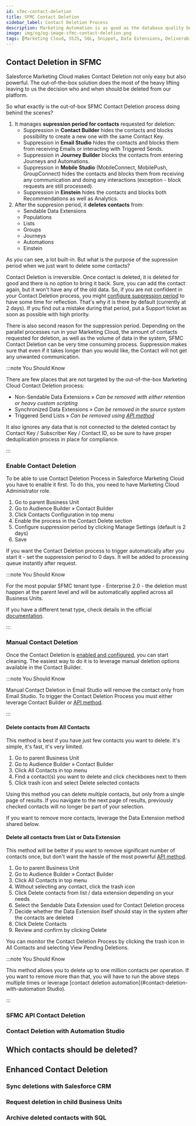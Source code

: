 ```yaml
---
id: sfmc-contact-deletion
title: SFMC Contact Deletion
sidebar_label: Contact Deletion Process
description: Marketing Automation is as good as the database quality behind it. To have good quality you must first remove the bad quality. Let's do it.
image: img/og/og-image-sfmc-contact-deletion.png
tags: [Marketing Cloud, SSJS, SQL, Snippet, Data Extensions, Deliverability]
---
```



<LeadText content="Marketing Automation is as good as the database quality behind it. To have good quality you must first remove the bad quality. Let's do it." />

## Contact Deletion in SFMC

Salesforce Marketing Cloud makes Contact Deletion not only easy but also powerful. The out-of-the-box solution does the most of the heavy lifting leaving to us the decision who and when should be deleted from our platform.

So what exactly is the out-of-box SFMC Contact Deletion process doing behind the scenes?

1. It manages __supression period for contacts__ requested for deletion:
    - Suppression in __Contact Builder__ hides the contacts and blocks possibility to create a new one with the same Contact Key.
    - Suppression in __Email Studio__ hides the contacts and blocks them from receiving Emails or interacting with Triggered Sends.
    - Suppression in __Journey Builder__ blocks the contacts from entering Journeys and Automations.
    - Suppression in __Mobile Studio__ (MobileConnect, MobilePush, GroupConnect) hides the contacts and blocks them from receiving any communication and doing any interactions (exception - block requests are still processed).
    - Suppression in __Einstein__ hides the contacts and blocks both Recommendations as well as Analytics.
2. After the suppresion period, it __deletes contacts__ from:
    - Sendable Data Extensions
    - Populations
    - Lists
    - Groups
    - Journeys
    - Automations
    - Einstein

As you can see, a lot built-in. But what is the purpose of the supression period when we just want to delete some contacts?

Contact Deletion is irreversible. Once contact is deleted, it is deleted for good and there is no option to bring it back. Sure, you can add the contact again, but it won't have any of the old data. So, if you are not confident in your Contact Deletion process, you might [configure suppression period](#enable-contact-deletion) to have some time for reflection. That's why it is there by default (currently at 2 days). If you find out a mistake during that period, put a Support ticket as soon as possible with high priority.

There is also second reason for the suppression period. Depending on the parallel processes run in your Marketing Cloud, the amount of contacts requested for deletion, as well as the volume of data in the system, SFMC Contact Deletion can be very time consuming process. Suppression makes sure that even if it takes longer than you would like, the Contact will not get any unwanted communication.

:::note You Should Know

There are few places that are not targeted by the out-of-the-box Marketing Cloud Contact Deletion process:

- Non-Sendable Data Extensions » _Can be removed with either retention or heavy custom scripting_
- Synchronized Data Extensions » _Can be removed in the source system_
- Triggered Send Lists » _Can be removed using [API method](#sfmc-api-contact-deletion)_

It also ignores any data that is not connected to the deleted contact by Contact Key / Subscriber Key / Contact ID, so be sure to have proper deduplication process in place for compliance.

:::

### Enable Contact Deletion

To be able to use Contact Deletion Process in Salesforce Marketing Cloud you have to enable it first. To do this, you need to have Marketing Cloud Administrator role.

1. Go to parent Business Unit
2. Go to Audience Builder » Contact Builder
3. Click Contacts Configuration in top menu
4. Enable the process in the Contact Delete section
5. Configure suppression period by clicking Manage Settings (default is 2 days)
6. Save

If you want the Contact Deletion process to trigger automatically after you start it - set the suppression period to 0 days. It will be added to processing queue instantly after request.

:::note You Should Know

For the most popular SFMC tenant type - Enterprise 2.0 - the deletion must happen at the parent level and will be automatically applied across all Business Units.

If you have a different tenat type, check details in the official [documentation](https://help.salesforce.com/s/articleView?id=sf.mc_cab_contact_deletion.htm&type=5).

:::

### Manual Contact Deletion

Once the Contact Deletion is [enabled and configured](#enable-contact-deletion), you can start cleaning. The easiest way to do it is to leverage manual deletion options available in the Contact Builder.

:::note You Should Know

Manual Contact Deletion in Email Studio will remove the contact only from Email Studio. To trigger the Contact Deletion Process you must either leverage Contact Builder or [API method](#sfmc-api-contact-deletion).

:::

#### Delete contacts from All Contacts

This method is best if you have just few contacts you want to delete. It's simple, it's fast, it's very limited.

1. Go to parent Business Unit
2. Go to Audience Builder » Contact Builder
3. Click All Contacts in top menu
4. Find a contact(s) you want to delete and click checkboxes next to them
5. Click trash icon and select Delete selected contacts

Using this method you can delete multiple contacts, but only from a single page of results. If you navigate to the next page of results, previously checked contacts will no longer be part of your selection.

If you want to remove more contacts, leverage the Data Extension method shared below.

#### Delete all contacts from List or Data Extension

This method will be better if you want to remove significant number of contacts once, but don't want the hassle of the most powerful [API method](#sfmc-api-contact-deletion).

1. Go to parent Business Unit
2. Go to Audience Builder » Contact Builder
3. Click All Contacts in top menu
4. Without selecting any contact, click the trash icon
5. Click Delete contacts from list / data extension depending on your needs
6. Select the Sendable Data Extension used for Contact Deletion process
7. Decide whether the Data Extension itself should stay in the system after the contacts are deleted
8. Click Delete Contacts
9. Review and confirm by clicking Delete

You can monitor the Contact Deletion Process by clicking the trash icon in All Contacts and selecting View Pending Deletions.

:::note You Should Know

This method allows you to delete up to one million contacts per operation. If you want to remove more than that, you will have to run the above steps multiple times or leverage [contact deletion automation](#contact-deletion-with-automation Studio).

:::

### SFMC API Contact Deletion

### Contact Deletion with Automation Studio

## Which contacts should be deleted?

## Enhanced Contact Deletion

### Sync deletions with Salesforce CRM

### Request deletion in child Business Units

### Archive deleted contacts with SQL